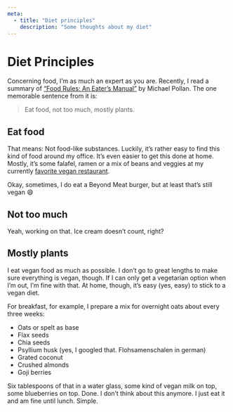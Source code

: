 ```yaml
---
meta:
  - title: "Diet principles"
    description: "Some thoughts about my diet"
---
```


# Diet Principles

Concerning food, I’m as much an expert as you are. Recently, I read a summary of [“Food Rules: An Eater’s Manual”](https://amzn.to/320yIhj) by Michael Pollan. The one memorable sentence from it is:

> Eat food, not too much, mostly plants.

## Eat food

That means: Not food-like substances. Luckily, it’s rather easy to find this kind of food around my office. It’s even easier to get this done at home. Mostly, it’s some falafel, ramen or a mix of beans and veggies at my currently [favorite vegan restaurant](https://www.appleeve.de).

Okay, sometimes, I do eat a Beyond Meat burger, but at least that’s still vegan :smile:

## Not too much

Yeah, working on that. Ice cream doesn’t count, right?

## Mostly plants

I eat vegan food as much as possible. I don’t go to great lengths to make sure everything is vegan, though. If I can only get a vegetarian option when I’m out, I’m fine with that. At home, though, it’s easy (yes, easy) to stick to a vegan diet.

For breakfast, for example, I prepare a mix for overnight oats about every three weeks:

- Oats or spelt as base
- Flax seeds
- Chia seeds
- Psyllium husk (yes, I googled that. Flohsamenschalen in german)
- Grated coconut
- Crushed almonds
- Goji berries

Six tablespoons of that in a water glass, some kind of vegan milk on top, some blueberries on top. Done. I don’t think about this anymore. I just eat it and am fine until lunch. Simple.
